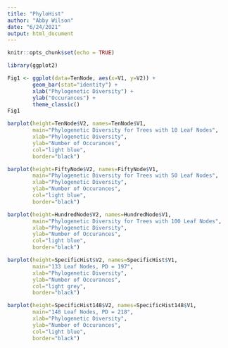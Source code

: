---
title: "PhyloHist"
author: "Abby Wilson"
date: "6/24/2021"
output: html_document
---

```{r setup, include=FALSE}
knitr::opts_chunk$set(echo = TRUE)
```


```{r}
library(ggplot2)

Fig1 <- ggplot(data=TenNode, aes(x=V1, y=V2)) + 
        geom_bar(stat="identity") +
        xlab("Phylogenetic Diversity") +
        ylab("Occurances") +
        theme_classic() 
Fig1
```




```{r}
barplot(height=TenNode$V2, names=TenNode$V1, 
        main="Phylogenetic Diversity for Trees with 10 Leaf Nodes", 
        xlab="Phylogenetic Diversity", 
        ylab="Number of Occurances",
        col="light blue",
        border="black")


```


```{r}
barplot(height=FiftyNode$V2, names=FiftyNode$V1, 
        main="Phylogenetic Diversity for Trees with 50 Leaf Nodes", 
        xlab="Phylogenetic Diversity", 
        ylab="Number of Occurances",
        col="light blue",
        border="black")


```

```{r}
barplot(height=HundredNode$V2, names=HundredNode$V1, 
        main="Phylogenetic Diversity for Trees with 100 Leaf Nodes", 
        xlab="Phylogenetic Diversity", 
        ylab="Number of Occurances",
        col="light blue",
        border="black")


```
















```{r}
barplot(height=SpecificHist$V2, names=SpecificHist$V1, 
        main="133 Leaf Nodes, PD = 197", 
        xlab="Phylogenetic Diversity", 
        ylab="Number of Occurances",
        col="light grey",
        border="black")


```


```{r}
barplot(height=SpecificHist148$V2, names=SpecificHist148$V1, 
        main="148 Leaf Nodes, PD = 218", 
        xlab="Phylogenetic Diversity", 
        ylab="Number of Occurances",
        col="light blue",
        border="black")


```
























